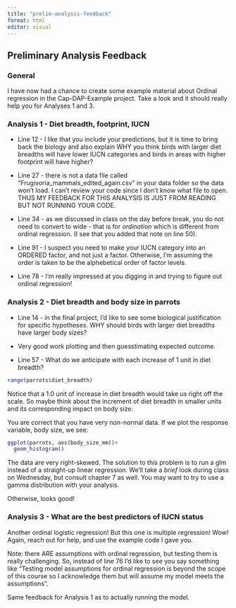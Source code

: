 ```yaml
---
title: "prelim-analysis-feedback"
format: html
editor: visual
---
```


## Preliminary Analysis Feedback

### General

I have now had a chance to create some example material about Ordinal regression in the Cap-DAP-Example project. Take a look and it should really help you for Analyses 1 and 3.

### Analysis 1 - Diet breadth, footprint, IUCN

-   Line 12 - I like that you include your predictions, but it is time to bring back the biology and also explain WHY you think birds with larger diet breadths will have lower IUCN categories and birds in areas with higher footprint will have higher?

-   Line 27 - there is not a data file called "Frugivoria_mammals_edited_again.csv" in your data folder so the data won't load. I can't review your code since I don't know what file to open. THUS MY FEEDBACK FOR THIS ANALYSIS IS JUST FROM READING BUT NOT RUNNING YOUR CODE.

-   Line 34 - as we discussed in class on the day before break, you do not need to convert to wide - that is for *ordination* which is different from ordinal regression. (I see that you added that note on line 50).

-   Line 91 - I suspect you need to make your IUCN category into an ORDERED factor, and not just a factor. Otherwise, I'm assuming the order is taken to be the alphebetical order of factor levels.

-   Line 78 - I'm really impressed at you digging in and trying to figure out ordinal regression!

### Analysis 2 - Diet breadth and body size in parrots

-   Line 14 - in the final project, I'd like to see some biological justification for specific hypotheses. WHY should birds with larger diet breadths have larger body sizes?

-   Very good work plotting and then guesstimating expected outcome.

-   Line 57 - What do we anticipate with each increase of 1 unit in diet breadth?

```r
range(parrots$diet_breadth)
```

Notice that a 1.0 unit of increase in diet breadth would take us right off the scale. So maybe think about the increment of diet breadth in smaller units and its corresponding impact on body size.

You are correct that you have very non-normal data. If we plot the response variable, body size, we see:

```r
ggplot(parrots, aes(body_size_mm))+
  geom_histogram()
```

The data are very right-skewed. The solution to this problem is to run a glm instead of a straight-up linear regression. We'll take a *brief* look during class on Wednesday, but consult chapter 7 as well. You may want to try to use a gamma distribution with your analysis.

Otherwise, looks good!

### Analysis 3 - What are the best predictors of IUCN status

Another ordinal logistic regression! But this one is multiple regression! Wow! Again, reach out for help, and use the example code I gave you.

Note: there ARE assumptions with ordinal regression, but testing them is really challenging. So, instead of line 76 I'd like to see you say something like "Testing model assumptions for ordinal regression is beyond the scope of this course so I acknowledge them but will assume my model meets the assumptions".

Same feedback for Analysis 1 as to actually running the model.
